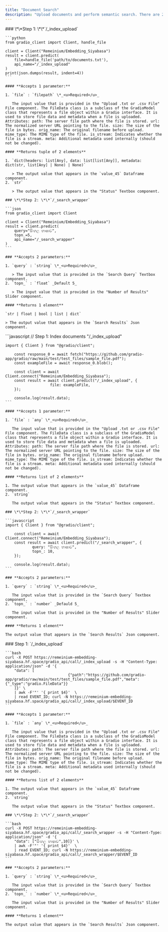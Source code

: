 ```yaml
---
title: "Document Search"
description: "Upload documents and perform semantic search. There are 2 endpoints for perform document search"
---
```


<Tabs>
  <Tab title="Python">
    ### \*\*Step 1: \*\*`/_index_upload`

    ```python
    from gradio_client import Client, handle_file
    
    client = Client("Remeinium/Embedding_Siyabasa")
    result = client.predict(
        file=handle_file('path/to/documents.txt'),
        api_name="/_index_upload"
    )
    print(json.dumps(result, indent=4))
    ```

    #### **Accepts 1 parameter:**

    1. `file` : `filepath` \*_<u>Required</u>_

       The input value that is provided in the "Upload .txt or .csv File" File component. The FileData class is a subclass of the GradioModel class that represents a file object within a Gradio interface. It is used to store file data and metadata when a file is uploaded. Attributes: path: The server file path where the file is stored. url: The normalized server URL pointing to the file. size: The size of the file in bytes. orig_name: The original filename before upload. mime_type: The MIME type of the file. is_stream: Indicates whether the file is a stream. meta: Additional metadata used internally (should not be changed).

    #### **Returns tuple of 2 elements**

    1. `dict(headers: list[Any], data: list[list[Any]], metadata: dict(str, list[Any] | None) | None)`

       > The output value that appears in the `value_45` Dataframe component.
    2. `str`

       > The output value that appears in the "Status" Textbox component.

    ### \*\*Step 2: \*\*`/_search_wrapper`

    ```json
    from gradio_client import Client
    
    client = Client("Remeinium/Embedding_Siyabasa")
    result = client.predict(
        query="සිංහල භාෂාව",
        topn_=5,
        api_name="/_search_wrapper"
    )
    ```

    ### **Accepts 2 parameters:**

    1. `query` : `string` \*_<u>Required</u>_

       > The input value that is provided in the `Search Query` Textbox component.
    2. `topn_` : `float` _Default 5_

       > The input value that is provided in the "Number of Results" Slider component.

    #### **Returns 1 element**

    `str | float | bool | list | dict`

    > The output value that appears in the `Search Results` Json component.
  </Tab>
  <Tab title="Javascript">
    ```javascript
    // Step 1: Index documents  "/_index_upload"
    
    import { Client } from "@gradio/client";
    	
    	const response_0 = await fetch("https://github.com/gradio-app/gradio/raw/main/test/test_files/sample_file.pdf");
    	const exampleFile = await response_0.blob();
    						
    	const client = await Client.connect("Remeinium/Embedding_Siyabasa");
    	const result = await client.predict("/_index_upload", { 
    					file: exampleFile, 
    	});
    
    	console.log(result.data);
    ```

    #### **Accepts 1 parameter:**

    1. `file` : `any` \*_<u>Required</u>_

       The input value that is provided in the "Upload .txt or .csv File" File component. The FileData class is a subclass of the GradioModel class that represents a file object within a Gradio interface. It is used to store file data and metadata when a file is uploaded. Attributes: path: The server file path where the file is stored. url: The normalized server URL pointing to the file. size: The size of the file in bytes. orig_name: The original filename before upload. mime_type: The MIME type of the file. is_stream: Indicates whether the file is a stream. meta: Additional metadata used internally (should not be changed).

    #### **Returns list of 2 elements**

    1. The output value that appears in the `value_45` Dataframe component.
    2. `string`

       The output value that appears in the "Status" Textbox component.

    ### \*\*Step 2: \*\*`/_search_wrapper`

    ```javascript
    import { Client } from "@gradio/client";
    	
    	const client = await Client.connect("Remeinium/Embedding_Siyabasa");
    	const result = await client.predict("/_search_wrapper", { 		
    			query: "සිංහල භාෂාව", 		
    			topn_: 10, 
    	});
    
    	console.log(result.data);
    ```

    ### **Accepts 2 parameters:**

    1. `query` : `string` \*_<u>Required</u>_

       The input value that is provided in the `Search Query` Textbox component.
    2. `topn_` : `number` _Defauld 5_

       The input value that is provided in the "Number of Results" Slider component.

    #### **Returns 1 element**

    The output value that appears in the `Search Results` Json component.
  </Tab>
  <Tab title="cURL">
    ### Step 1:  `/_index_upload`

    ```bash
    curl -X POST https://remeinium-embedding-siyabasa.hf.space/gradio_api/call/_index_upload -s -H "Content-Type: application/json" -d '{
    	"data": [
    							{"path":"https://github.com/gradio-app/gradio/raw/main/test/test_files/sample_file.pdf","meta":{"_type":"gradio.FileData"}}
    	]}' \
    	| awk -F'"' '{ print $4}'  \
    	| read EVENT_ID; curl -N https://remeinium-embedding-siyabasa.hf.space/gradio_api/call/_index_upload/$EVENT_ID
    ```

    #### **Accepts 1 parameter:**

    1. `file` : `any` \*_<u>Required</u>_

       The input value that is provided in the "Upload .txt or .csv File" File component. The FileData class is a subclass of the GradioModel class that represents a file object within a Gradio interface. It is used to store file data and metadata when a file is uploaded. Attributes: path: The server file path where the file is stored. url: The normalized server URL pointing to the file. size: The size of the file in bytes. orig_name: The original filename before upload. mime_type: The MIME type of the file. is_stream: Indicates whether the file is a stream. meta: Additional metadata used internally (should not be changed).

    #### **Returns list of 2 elements**

    1. The output value that appears in the `value_45` Dataframe component.
    2. `string`

       The output value that appears in the "Status" Textbox component.

    ### \*\*Step 2: \*\*`/_search_wrapper`

    ```bash
    curl -X POST https://remeinium-embedding-siyabasa.hf.space/gradio_api/call/_search_wrapper -s -H "Content-Type: application/json" -d '{
    	"data": ["සිංහල භාෂාව",10]}' \
    	| awk -F'"' '{ print $4}'  \
    	| read EVENT_ID; curl -N https://remeinium-embedding-siyabasa.hf.space/gradio_api/call/_search_wrapper/$EVENT_ID
    ```

    ### **Accepts 2 parameters:**

    1. `query` : `string` \*_<u>Required</u>_

       The input value that is provided in the `Search Query` Textbox component.
    2. `topn_` : `number` \*_<u>Required</u>_

       The input value that is provided in the "Number of Results" Slider component.

    #### **Returns 1 element**

    The output value that appears in the `Search Results` Json component.
  </Tab>
</Tabs>